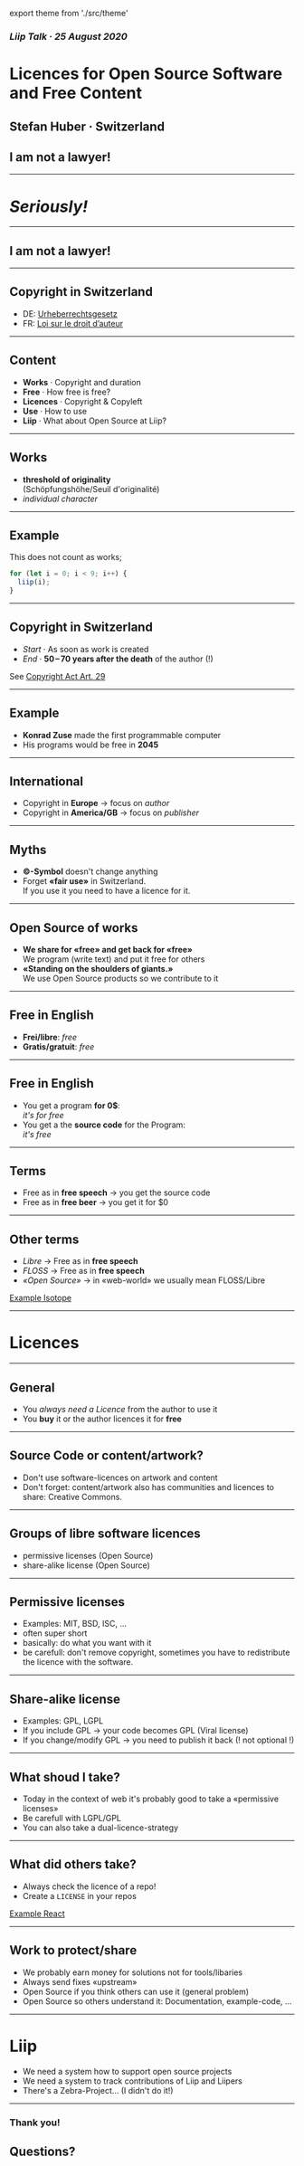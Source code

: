 export theme from './src/theme'


<Head>
  <title>Liip Talk · 25 August 2020</title>
  <link href="https://fonts.googleapis.com/css?family=Work+Sans:400,700,900" rel="stylesheet" />
  <link href="./styles.css" rel="stylesheet" />
</Head>



### *Liip Talk · 25 August 2020*
# Licences for **Open Source Software** and **Free Content**


Stefan Huber · Switzerland <!-- .element: className="footer" -->
---

## I am not a lawyer!

---

# *Seriously!*
---
## I am not a lawyer!
---
## Copyright in Switzerland

* DE: [Urheberrechtsgesetz](https://www.admin.ch/opc/de/classified-compilation/19920251/index.html)
* FR: [Loi sur le droit d’auteur](https://www.admin.ch/opc/fr/classified-compilation/19920251/index.html)

---

## Content

* **Works** · Copyright and duration
* **Free** · How free is free?
* **Licences** · Copyright & Copyleft
* **Use** · How to use
* **Liip** · What about Open Source at Liip?


---
## Works

* **threshold of originality** <br />(Schöpfungshöhe/Seuil d'originalité)
* *individual character*

---
## Example

This does not count as works;

```js
for (let i = 0; i < 9; i++) {
  liip(i);
}
```
---
## Copyright in Switzerland

* *Start* · As soon as work is created
* *End* · **50 – 70 years after the death** of the author (!)

See [Copyright Act Art. 29](https://www.admin.ch/opc/en/classified-compilation/19920251/index.html#id-ni2-ni8)

---
## Example

* **Konrad Zuse** made the first programmable computer
* His programs would be free in **2045**

---
## International

* Copyright in **Europe** → focus on *author*
* Copyright in **America/GB** → focus on *publisher*

---
## Myths

* **©-Symbol** doesn't change anything
* Forget **«fair use»** in Switzerland.<br /> If you use it you need to have a licence for it.



---
## Open Source of works

* **We share for «free» and get back for «free»** <br />We program (write text) and put it free for others
* **«Standing on the shoulders of giants.»** <br />We use Open Source products so we contribute to it


---
## Free in English

* **Frei/libre**: *free*
* **Gratis/gratuit**: *free*

---
## Free in English

* You get a program **for 0$**: <br />*it's for free*
* You get a the **source code** for the Program: <br />*it's free*
---
## Terms

* Free as in **free speech** → you get the source code
* Free as in **free beer** → you get it for $0
---
## Other terms

* *Libre* → Free as in **free speech**
* *FLOSS* → Free as in **free speech**
* *«Open Source»* → in «web-world» we usually mean FLOSS/Libre

[Example Isotope](https://isotope.metafizzy.co/license.html)

---
# Licences

---
## General

* You *always need a Licence* from the author to use it
* You **buy** it or the author licences it for **free**
---
## Source Code or content/artwork?

* Don't use software-licences on artwork and content
* Don't forget: content/artwork also has communities and licences to share: Creative Commons.


---
## Groups of libre software licences

* permissive licenses (Open Source)
* share-alike license (Open Source)

---

## Permissive licenses

* Examples: MIT, BSD, ISC, ...
* often super short
* basically: do what you want with it
* be carefull: don't remove copyright, sometimes you have to redistribute the licence with the software.

---
## Share-alike license

* Examples: GPL, LGPL
* If you include GPL → your code becomes GPL (Viral license)
* If you change/modify GPL → you need to publish it back (! not optional !)

---
## What shoud I take?

* Today in the context of web it's probably good to take a «permissive licenses»
* Be carefull with LGPL/GPL
* You can also take a dual-licence-strategy
---
## What did others take?

* Always check the licence of a repo!
* Create a `LICENSE` in your repos

[Example React](https://github.com/facebook/react)

---
## Work to protect/share

* We probably earn money for solutions not for tools/libaries
* Always send fixes «upstream»
* Open Source if you think others can use it (general problem)
* Open Source so others understand it: Documentation, example-code, ...

---
# Liip

* We need a system how to support open source projects
* We need a system to track contributions of Liip and Liipers
* There's a Zebra-Project… (I didn't do it!)

---
### Thank you!
## Questions?
